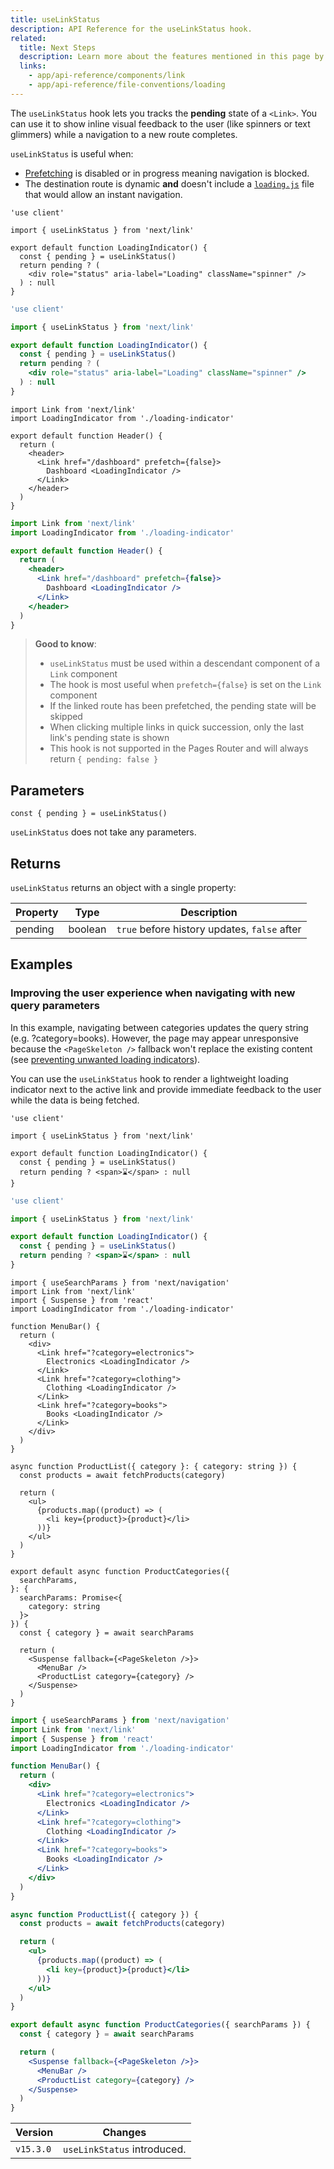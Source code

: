 ```yaml
---
title: useLinkStatus
description: API Reference for the useLinkStatus hook.
related:
  title: Next Steps
  description: Learn more about the features mentioned in this page by reading the API Reference.
  links:
    - app/api-reference/components/link
    - app/api-reference/file-conventions/loading
---
```


The `useLinkStatus` hook lets you tracks the **pending** state of a `<Link>`. You can use it to show inline visual feedback to the user (like spinners or text glimmers) while a navigation to a new route completes.

`useLinkStatus` is useful when:

- [Prefetching](/docs/app/building-your-application/routing/linking-and-navigating#2-prefetching) is disabled or in progress meaning navigation is blocked.
- The destination route is dynamic **and** doesn't include a [`loading.js`](/docs/app/api-reference/file-conventions/loading) file that would allow an instant navigation.

```tsx filename="app/loading-indicator.tsx" switcher
'use client'

import { useLinkStatus } from 'next/link'

export default function LoadingIndicator() {
  const { pending } = useLinkStatus()
  return pending ? (
    <div role="status" aria-label="Loading" className="spinner" />
  ) : null
}
```

```jsx filename="app/loading-indicator.js" switcher
'use client'

import { useLinkStatus } from 'next/link'

export default function LoadingIndicator() {
  const { pending } = useLinkStatus()
  return pending ? (
    <div role="status" aria-label="Loading" className="spinner" />
  ) : null
}
```

```tsx filename="app/header.tsx" switcher
import Link from 'next/link'
import LoadingIndicator from './loading-indicator'

export default function Header() {
  return (
    <header>
      <Link href="/dashboard" prefetch={false}>
        Dashboard <LoadingIndicator />
      </Link>
    </header>
  )
}
```

```jsx filename="app/header.js" switcher
import Link from 'next/link'
import LoadingIndicator from './loading-indicator'

export default function Header() {
  return (
    <header>
      <Link href="/dashboard" prefetch={false}>
        Dashboard <LoadingIndicator />
      </Link>
    </header>
  )
}
```

> **Good to know**:
>
> - `useLinkStatus` must be used within a descendant component of a `Link` component
> - The hook is most useful when `prefetch={false}` is set on the `Link` component
> - If the linked route has been prefetched, the pending state will be skipped
> - When clicking multiple links in quick succession, only the last link's pending state is shown
> - This hook is not supported in the Pages Router and will always return `{ pending: false }`

## Parameters

```tsx
const { pending } = useLinkStatus()
```

`useLinkStatus` does not take any parameters.

## Returns

`useLinkStatus` returns an object with a single property:

| Property | Type    | Description                                  |
| -------- | ------- | -------------------------------------------- |
| pending  | boolean | `true` before history updates, `false` after |

## Examples

### Improving the user experience when navigating with new query parameters

In this example, navigating between categories updates the query string (e.g. ?category=books). However, the page may appear unresponsive because the `<PageSkeleton />` fallback won't replace the existing content (see [preventing unwanted loading indicators](https://react.dev/reference/react/useTransition#preventing-unwanted-loading-indicators)).

You can use the `useLinkStatus` hook to render a lightweight loading indicator next to the active link and provide immediate feedback to the user while the data is being fetched.

```tsx filename="app/components/loading-indicator.tsx" switcher
'use client'

import { useLinkStatus } from 'next/link'

export default function LoadingIndicator() {
  const { pending } = useLinkStatus()
  return pending ? <span>⌛</span> : null
}
```

```jsx filename="app/components/loading-indicator.js" switcher
'use client'

import { useLinkStatus } from 'next/link'

export default function LoadingIndicator() {
  const { pending } = useLinkStatus()
  return pending ? <span>⌛</span> : null
}
```

```tsx filename="app/page.tsx" switcher
import { useSearchParams } from 'next/navigation'
import Link from 'next/link'
import { Suspense } from 'react'
import LoadingIndicator from './loading-indicator'

function MenuBar() {
  return (
    <div>
      <Link href="?category=electronics">
        Electronics <LoadingIndicator />
      </Link>
      <Link href="?category=clothing">
        Clothing <LoadingIndicator />
      </Link>
      <Link href="?category=books">
        Books <LoadingIndicator />
      </Link>
    </div>
  )
}

async function ProductList({ category }: { category: string }) {
  const products = await fetchProducts(category)

  return (
    <ul>
      {products.map((product) => (
        <li key={product}>{product}</li>
      ))}
    </ul>
  )
}

export default async function ProductCategories({
  searchParams,
}: {
  searchParams: Promise<{
    category: string
  }>
}) {
  const { category } = await searchParams

  return (
    <Suspense fallback={<PageSkeleton />}>
      <MenuBar />
      <ProductList category={category} />
    </Suspense>
  )
}
```

```jsx filename="app/page.js" switcher
import { useSearchParams } from 'next/navigation'
import Link from 'next/link'
import { Suspense } from 'react'
import LoadingIndicator from './loading-indicator'

function MenuBar() {
  return (
    <div>
      <Link href="?category=electronics">
        Electronics <LoadingIndicator />
      </Link>
      <Link href="?category=clothing">
        Clothing <LoadingIndicator />
      </Link>
      <Link href="?category=books">
        Books <LoadingIndicator />
      </Link>
    </div>
  )
}

async function ProductList({ category }) {
  const products = await fetchProducts(category)

  return (
    <ul>
      {products.map((product) => (
        <li key={product}>{product}</li>
      ))}
    </ul>
  )
}

export default async function ProductCategories({ searchParams }) {
  const { category } = await searchParams

  return (
    <Suspense fallback={<PageSkeleton />}>
      <MenuBar />
      <ProductList category={category} />
    </Suspense>
  )
}
```

| Version   | Changes                     |
| --------- | --------------------------- |
| `v15.3.0` | `useLinkStatus` introduced. |
